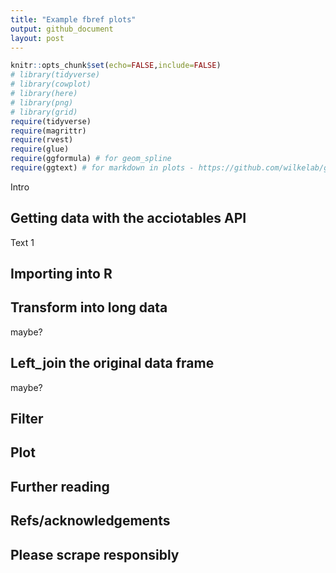 ```yaml
---
title: "Example fbref plots"
output: github_document
layout: post
---
```


```r
knitr::opts_chunk$set(echo=FALSE,include=FALSE)
# library(tidyverse)
# library(cowplot)
# library(here)
# library(png)
# library(grid)
require(tidyverse)
require(magrittr)
require(rvest)
require(glue)
require(ggformula) # for geom_spline
require(ggtext) # for markdown in plots - https://github.com/wilkelab/ggtext
```

Intro

## Getting data with the acciotables API

Text 1

## Importing into R

## Transform into long data
maybe?

## Left_join the original data frame
maybe?

## Filter

## Plot

## Further reading

## Refs/acknowledgements

## Please scrape responsibly
